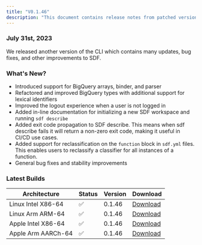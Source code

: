 ```yaml
---
title: "V0.1.46"
description: "This document contains release notes from patched version v0.1.46 of SDF."
---
```

### July 31st, 2023

We released another version of the CLI which contains many updates, bug fixes, and other improvements to SDF.

### What's New?
- Introduced support for BigQuery arrays, binder, and parser
- Refactored and improved BigQuery types with additional support for lexical identifiers
- Improved the logout experience when a user is not logged in
- Added in-line documentation for initializing a new SDF workspace and running `sdf describe`
- Added exit code propagation to SDF describe. This means when sdf describe fails it will return a non-zero exit code, making it useful in CI/CD use cases.
- Added support for reclassification on the `function` block in `sdf.yml` files. This enables users to reclassify a classifier for all instances of a function.
- General bug fixes and stability improvements

### Latest Builds 

| Architecture           | Status | Version | Download |
| ---------------------- | ------ | ------- | -------- |
| Linux Intel X86-64     |   ✅   | 0.1.46  | [Download](https://cdn.sdf.com/releases/download/sdf-v0.1.46-x86_64-unknown-linux-musl.tar.gz) |
| Linux Arm ARM-64       |   ✅   | 0.1.46  | [Download](https://cdn.sdf.com/releases/download/sdf-v0.1.46-arm-unknown-linux-gnueabihf.tar.gz) |
| Apple Intel X86-64     |   ✅   | 0.1.46  | [Download](https://cdn.sdf.com/releases/download/sdf-v0.1.46-x86_64-apple-darwin.tar.gz) |
| Apple Arm AARCh-64     |   ✅   | 0.1.46  | [Download](https://cdn.sdf.com/releases/download/sdf-v0.1.46-aarch64-apple-darwin.tar.gz) |
